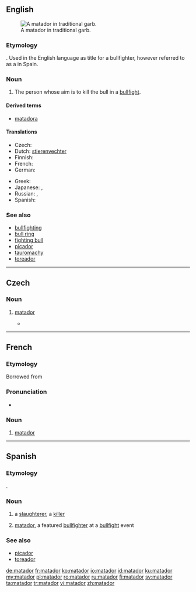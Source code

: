==English==
[[File:HildaTenorioOvacion.jpg|thumb|A matador in traditional garb.]]

===Etymology===
{{etyl|es}} {{term|matador||killer|lang=es}}. Used in the English language as title for a bullfighter, however referred to as a {{term|toreador}} in Spain.

===Noun===
{{en-noun}}

# {{bullfighting}} The person whose aim is to kill the bull in a [[bullfight]].

====Derived terms====
* [[matadora]]

====Translations====
{{trans-top|bullfighter}}
* Czech: {{t-|cs|matador|m}}
* Dutch: [[stierenvechter]]
* Finnish: {{t+|fi|matadori}}
* French: {{t+|fr|matador|m}}
* German: {{t-|de|Matador|m}}
{{trans-mid}}
* Greek: {{t+|el|ταυρομάχος}}
* Japanese: {{t-|ja|マタドール|tr=matadōru|sc=Jpan}}, {{t-|ja|闘牛士|tr=とうぎゅうし, tōgyūshi|sc=Jpan}}
* Russian: {{t+|ru|матадор|m|tr=matadór|sc=Cyrl}}, {{t+|ru|тореадор|m|sc=Cyrl|tr=toreadór}}
* Spanish: {{t-|es|matador|m}}
{{trans-bottom}}

===See also===
* [[bullfighting]]
* [[bull ring]]
* [[fighting bull]]
* [[picador]]
* [[tauromachy]]
* [[toreador]]

----

==Czech==

===Noun===
{{cs-noun|g=m}}

# {{bullfighting|lang=cs}} [[#English|matador]] {{gloss|the person whose aim is to kill the bull in a bullfight}}
#* {{quote-book|passage=Bledý matador jde znovu s mečem a muletou zabíjet podle pravidel hry; avšak býk se zaberanil a stojí se vztyčenou hlavou, se šíjí zježenou banderillami a jakoby přehozenou pláštěm krve.|author=Karel Čapek|year=1930|title=Výlet do Španěl}}

----

==French==

===Etymology===
Borrowed from {{etyl|es|fr}}

===Pronunciation===
* {{IPA|/ma.ta.dɔʁ/|lang=fr}}

===Noun===
{{fr-noun|m}}

# {{bullfighting|lang=fr}} [[#English|matador]]

----

==Spanish==

===Etymology===
{{suffix|matar|dor|lang=es}}.

===Noun===
{{es-noun|m|f=matadora|pl=matadores}}

# a [[slaughterer]], a [[killer]]
# {{bullfighting|lang=es}} [[#English|matador]], a featured [[bullfighter]] at a [[bullfight]] event

===See also===
* [[picador]]
* [[toreador]]

[[de:matador]]
[[fr:matador]]
[[ko:matador]]
[[io:matador]]
[[id:matador]]
[[ku:matador]]
[[my:matador]]
[[pl:matador]]
[[ro:matador]]
[[ru:matador]]
[[fi:matador]]
[[sv:matador]]
[[ta:matador]]
[[tr:matador]]
[[vi:matador]]
[[zh:matador]]